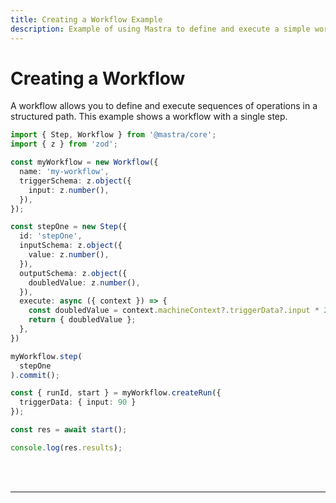 ```yaml
---
title: Creating a Workflow Example
description: Example of using Mastra to define and execute a simple workflow with a single step.
---
```



# Creating a Workflow

A workflow allows you to define and execute sequences of operations in a structured path. This example
shows a workflow with a single step.

```ts showLineNumbers copy
import { Step, Workflow } from '@mastra/core';
import { z } from 'zod';

const myWorkflow = new Workflow({
  name: 'my-workflow',
  triggerSchema: z.object({
    input: z.number(),
  }),
});

const stepOne = new Step({
  id: 'stepOne',
  inputSchema: z.object({
    value: z.number(),
  }),
  outputSchema: z.object({
    doubledValue: z.number(),
  }),
  execute: async ({ context }) => {
    const doubledValue = context.machineContext?.triggerData?.input * 2;
    return { doubledValue };
  },
})

myWorkflow.step(
  stepOne
).commit();

const { runId, start } = myWorkflow.createRun({ 
  triggerData: { input: 90 } 
});

const res = await start();

console.log(res.results);
```

<br />
<br />
<hr className="dark:border-[#404040] border-gray-300" />
<br />
<br />
<GithubLink link={'https://github.com/mastra-ai/mastra/blob/main/examples/basics/workflows/create-workflow'} />
